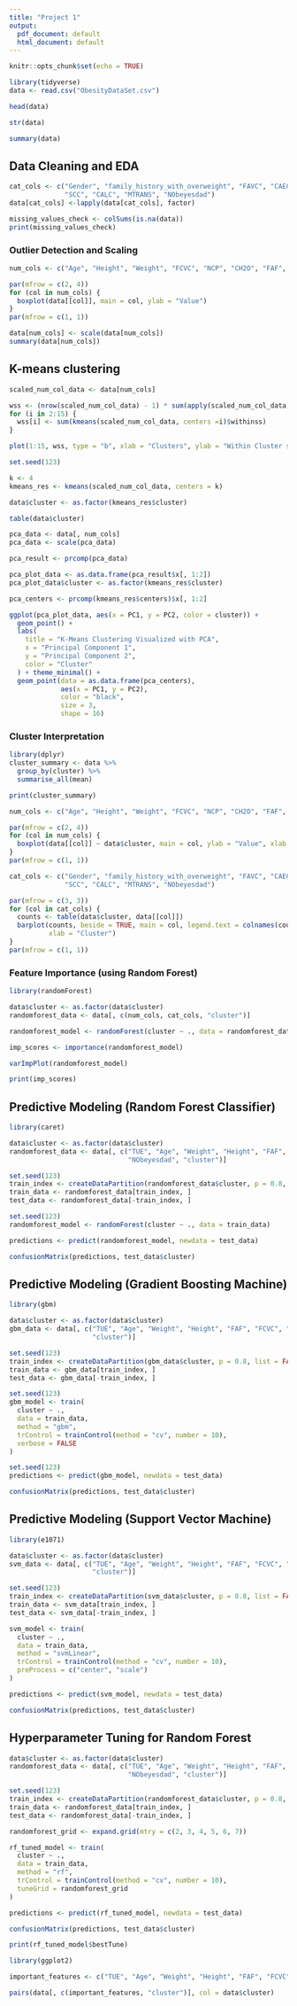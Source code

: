---
title: "Project 1"
output:
  pdf_document: default
  html_document: default
---

```{r setup, include=FALSE}
knitr::opts_chunk$set(echo = TRUE)
```


```{r}
library(tidyverse)
data <- read.csv("ObesityDataSet.csv")
```

```{r}
head(data)
```


```{r}
str(data)
```



```{r}
summary(data)
```
## Data Cleaning and EDA

```{r}
cat_cols <- c("Gender", "family_history_with_overweight", "FAVC", "CAEC", "SMOKE",
              "SCC", "CALC", "MTRANS", "NObeyesdad")
data[cat_cols] <-lapply(data[cat_cols], factor)

missing_values_check <- colSums(is.na(data))
print(missing_values_check)
```


### Outlier Detection and Scaling

```{r}
num_cols <- c("Age", "Height", "Weight", "FCVC", "NCP", "CH2O", "FAF", "TUE")

par(mfrow = c(2, 4))
for (col in num_cols) {
  boxplot(data[[col]], main = col, ylab = "Value")
}
par(mfrow = c(1, 1))
```



```{r}
data[num_cols] <- scale(data[num_cols])
summary(data[num_cols])
```


## K-means clustering

```{r}
scaled_num_col_data <- data[num_cols]

wss <- (nrow(scaled_num_col_data) - 1) * sum(apply(scaled_num_col_data, 2, var))
for (i in 2:15) {
  wss[i] <- sum(kmeans(scaled_num_col_data, centers =i)$withinss)
}

plot(1:15, wss, type = "b", xlab = "Clusters", ylab = "Within Cluster sum of squares")

```


```{r}
set.seed(123)

k <- 4
kmeans_res <- kmeans(scaled_num_col_data, centers = k)

data$cluster <- as.factor(kmeans_res$cluster)

table(data$cluster)
```


```{r}
pca_data <- data[, num_cols]
pca_data <- scale(pca_data)

pca_result <- prcomp(pca_data)

pca_plot_data <- as.data.frame(pca_result$x[, 1:2])
pca_plot_data$cluster <- as.factor(kmeans_res$cluster)

pca_centers <- prcomp(kmeans_res$centers)$x[, 1:2]

ggplot(pca_plot_data, aes(x = PC1, y = PC2, color = cluster)) +
  geom_point() +
  labs(
    title = "K-Means Clustering Visualized with PCA",
    x = "Principal Component 1",
    y = "Principal Component 2",
    color = "Cluster"
  ) + theme_minimal() +
  geom_point(data = as.data.frame(pca_centers),
             aes(x = PC1, y = PC2),
             color = "black",
             size = 3,
             shape = 16)
```

### Cluster Interpretation

```{r}
library(dplyr)
cluster_summary <- data %>%
  group_by(cluster) %>%
  summarise_all(mean)

print(cluster_summary)
```



```{r}
num_cols <- c("Age", "Height", "Weight", "FCVC", "NCP", "CH2O", "FAF", "TUE")

par(mfrow = c(2, 4))
for (col in num_cols) {
  boxplot(data[[col]] ~ data$cluster, main = col, ylab = "Value", xlab = "Cluster")
}
par(mfrow = c(1, 1))
```



```{r}
cat_cols <- c("Gender", "family_history_with_overweight", "FAVC", "CAEC", "SMOKE", 
              "SCC", "CALC", "MTRANS", "NObeyesdad")

par(mfrow = c(3, 3))
for (col in cat_cols) {
  counts <- table(data$cluster, data[[col]])
  barplot(counts, beside = TRUE, main = col, legend.text = colnames(counts), 
          xlab = "Cluster")
}
par(mfrow = c(1, 1))
```





### Feature Importance (using Random Forest)

```{r}
library(randomForest)

data$cluster <- as.factor(data$cluster)
randomforest_data <- data[, c(num_cols, cat_cols, "cluster")]
```



```{r}
randomforest_model <- randomForest(cluster ~ ., data = randomforest_data, importance = TRUE)

imp_scores <- importance(randomforest_model)

```



```{r}
varImpPlot(randomforest_model)

```



```{r}
print(imp_scores)
```



## Predictive Modeling (Random Forest Classifier)

```{r}
library(caret)
```



```{r}
data$cluster <- as.factor(data$cluster)
randomforest_data <- data[, c("TUE", "Age", "Weight", "Height", "FAF", "FCVC", 
                              "NObeyesdad", "cluster")]

```



```{r}
set.seed(123)
train_index <- createDataPartition(randomforest_data$cluster, p = 0.8, list = FALSE)
train_data <- randomforest_data[train_index, ]
test_data <- randomforest_data[-train_index, ]
```



```{r}
set.seed(123)
randomforest_model <- randomForest(cluster ~ ., data = train_data)

predictions <- predict(randomforest_model, newdata = test_data)

```



```{r}
confusionMatrix(predictions, test_data$cluster)
```


## Predictive Modeling (Gradient Boosting Machine)

```{r}
library(gbm)
```



```{r}
data$cluster <- as.factor(data$cluster)
gbm_data <- data[, c("TUE", "Age", "Weight", "Height", "FAF", "FCVC", "NObeyesdad", 
                     "cluster")]

set.seed(123)
train_index <- createDataPartition(gbm_data$cluster, p = 0.8, list = FALSE)
train_data <- gbm_data[train_index, ]
test_data <- gbm_data[-train_index, ]


```



```{r}
set.seed(123)
gbm_model <- train(
  cluster ~ .,
  data = train_data,
  method = "gbm",
  trControl = trainControl(method = "cv", number = 10),
  verbose = FALSE
)
```



```{r}
set.seed(123)
predictions <- predict(gbm_model, newdata = test_data)

confusionMatrix(predictions, test_data$cluster)
```


## Predictive Modeling (Support Vector Machine)
```{r}
library(e1071)

data$cluster <- as.factor(data$cluster)
svm_data <- data[, c("TUE", "Age", "Weight", "Height", "FAF", "FCVC", "NObeyesdad", 
                     "cluster")]

set.seed(123)
train_index <- createDataPartition(svm_data$cluster, p = 0.8, list = FALSE)
train_data <- svm_data[train_index, ]
test_data <- svm_data[-train_index, ]


```



```{r}
svm_model <- train(
  cluster ~ .,
  data = train_data,
  method = "svmLinear",
  trControl = trainControl(method = "cv", number = 10),
  preProcess = c("center", "scale")
)

```



```{r}
predictions <- predict(svm_model, newdata = test_data)

confusionMatrix(predictions, test_data$cluster)
```


## Hyperparameter Tuning for Random Forest

```{r}
data$cluster <- as.factor(data$cluster)
randomforest_data <- data[, c("TUE", "Age", "Weight", "Height", "FAF", "FCVC", 
                              "NObeyesdad", "cluster")]

set.seed(123)
train_index <- createDataPartition(randomforest_data$cluster, p = 0.8, list = FALSE)
train_data <- randomforest_data[train_index, ]
test_data <- randomforest_data[-train_index, ]

randomforest_grid <- expand.grid(mtry = c(2, 3, 4, 5, 6, 7))

```



```{r}
rf_tuned_model <- train(
  cluster ~ .,
  data = train_data,
  method = "rf",
  trControl = trainControl(method = "cv", number = 10),
  tuneGrid = randomforest_grid
)

```



```{r}
predictions <- predict(rf_tuned_model, newdata = test_data)

confusionMatrix(predictions, test_data$cluster)

print(rf_tuned_model$bestTune)

```



```{r}
library(ggplot2)

important_features <- c("TUE", "Age", "Weight", "Height", "FAF", "FCVC", "NObeyesdad")

pairs(data[, c(important_features, "cluster")], col = data$cluster)

```



```{r}

```



